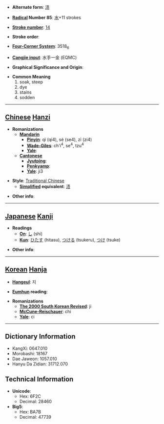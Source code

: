 * '''Alternate form''': [[渍]]

* '''[[Wiktionary:Chinese radical index| Radical]] Number 85''': [[Wiktionary:Chinese radical index 水|水]]+11 strokes

* '''[[Wiktionary:Chinese total strokes index|Stroke number]]''': [[Wiktionary:Chinese total strokes index 14|14]]

* '''Stroke order''': 

* '''[[Wiktionary:Chinese four corner index|Four-Corner System]]''': 3518<sub>6</sub>

* '''[[Wiktionary:Chinese Cangjie index|Cangjie input]]''': 水手一金 (EQMC)

* '''Graphical Significance and Origin''': 

* '''Common Meaning'''
*#soak, steep
*# dye
*# stains
*# sodden


----

== [[Chinese]] [[Hanzi]] ==

* '''Romanizations'''
** '''[[Mandarin]]'''
*** '''[[Pinyin]]''': qì (qi4), sè (se4), zì (zi4)
*** '''[[Wade-Giles]]''': ch'i<sup>4</sup>, se<sup>4</sup>, tzu<sup>4</sup>
*** '''[[Yale]]''': 
** '''[[Cantonese]]'''
*** '''[[Jyutping]]''':
*** '''[[Penkyamp]]''': 
*** '''[[Yale]]''': ji3

* '''Style''': [[Traditional Chinese]] 
** '''[[Simplified Chinese|Simplified]] equivalent''': [[渍]]

* '''Other info''': 

----

== [[Japanese]] [[Kanji]] ==

* '''Readings'''
** '''[[On]]''': [[し]] (shi)
** '''[[Kun]]''': [[ひたす]] (hitasu), [[つける]] (tsukeru), [[つけ]] (tsuke)

* '''Other info''':  

----

== [[Korean]] [[Hanja]] ==

* '''[[Hangeul]]''': 지

* '''[[Eumhun]] reading''': 

* '''Romanizations'''
** '''[[The 2000 South Korean Revised Romanization|The 2000 South Korean Revised]]''': ji
** '''[[McCune-Reischauer]]''': chi
** '''[[Yale]]''': ci

----

== Dictionary Information ==

* KangXi: 0647.010
* Morobashi: 18167
* Dae Jaweon: 1057.010
* Hanyu Da Zidian: 31712.070

== Technical Information ==

* '''Unicode''':
** Hex: 6F2C
** Decimal: 28460
* '''Big5''':
** Hex: BA7B
** Decimal: 47739